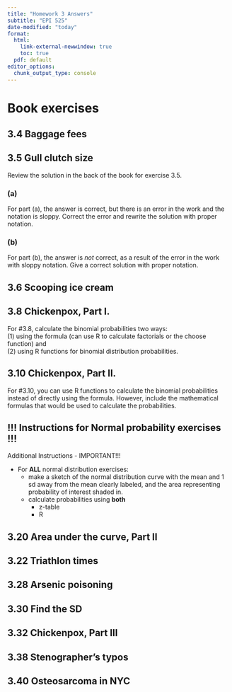 ```yaml
---
title: "Homework 3 Answers"
subtitle: "EPI 525"
date-modified: "today"
format: 
  html: 
    link-external-newwindow: true
    toc: true
  pdf: default 
editor_options: 
  chunk_output_type: console
---
```


# Book exercises {.unnumbered}

## 3.4 Baggage fees {.unnumbered}



## 3.5 Gull clutch size {.unnumbered}

Review the solution in the back of the book for exercise 3.5.

### (a) {.unnumbered}

For part (a), the answer is correct, but there is an error in the work and the notation is sloppy. Correct the error and rewrite the solution with proper notation.

### (b) {.unnumbered}

For part (b), the answer is _not_ correct, as a result of the error in the work with sloppy notation. Give a correct solution with proper notation.



## 3.6 Scooping ice cream  {.unnumbered}


## 3.8 Chickenpox, Part I.  {.unnumbered}

For #3.8, calculate the binomial probabilities two ways:  
(1) using the formula (can use R to calculate factorials or the choose function) and  
(2) using R functions for binomial distribution probabilities. 


## 3.10 Chickenpox, Part II.  {.unnumbered}

For #3.10, you can use R functions to calculate the binomial probabilities instead of directly using the formula. However, include the mathematical formulas that would be used to calculate the probabilities.


## !!! Instructions for Normal probability exercises !!! {.unnumbered}

:::{.callout-important}

Additional Instructions - IMPORTANT!!!

* For __ALL__ normal distribution exercises: 
  * make a sketch of the normal distribution curve with the mean and 1 sd away from the mean clearly labeled, and the area representing probability of interest shaded in.
  * calculate probabilities using **both**
      * z-table
      * R
:::

## 3.20 Area under the curve, Part II {.unnumbered}



## 3.22 Triathlon times {.unnumbered}



## 3.28 Arsenic poisoning {.unnumbered}



## 3.30 Find the SD {.unnumbered}



## 3.32 Chickenpox, Part III  {.unnumbered}



## 3.38 Stenographer’s typos {.unnumbered}



## 3.40 Osteosarcoma in NYC {.unnumbered}


